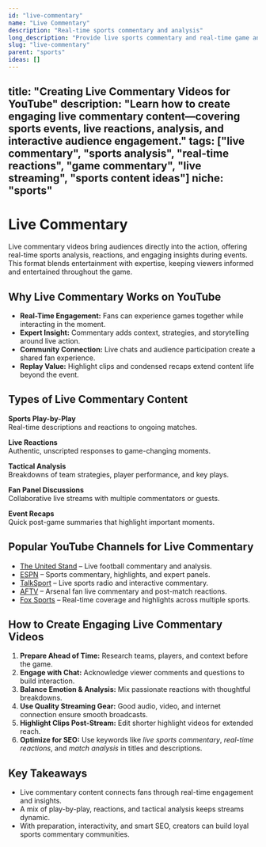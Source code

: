 ```yaml
---
id: "live-commentary"
name: "Live Commentary"
description: "Real-time sports commentary and analysis"
long_description: "Provide live sports commentary and real-time game analysis"
slug: "live-commentary"
parent: "sports"
ideas: []
---
```


title: "Creating Live Commentary Videos for YouTube"
description: "Learn how to create engaging live commentary content—covering sports events, live reactions, analysis, and interactive audience engagement."
tags: ["live commentary", "sports analysis", "real-time reactions", "game commentary", "live streaming", "sports content ideas"]
niche: "sports"
---

# Live Commentary

Live commentary videos bring audiences directly into the action, offering real-time sports analysis, reactions, and engaging insights during events. This format blends entertainment with expertise, keeping viewers informed and entertained throughout the game.

## Why Live Commentary Works on YouTube

- **Real-Time Engagement:** Fans can experience games together while interacting in the moment.  
- **Expert Insight:** Commentary adds context, strategies, and storytelling around live action.  
- **Community Connection:** Live chats and audience participation create a shared fan experience.  
- **Replay Value:** Highlight clips and condensed recaps extend content life beyond the event.  

## Types of Live Commentary Content

**Sports Play-by-Play**  
Real-time descriptions and reactions to ongoing matches.  

**Live Reactions**  
Authentic, unscripted responses to game-changing moments.  

**Tactical Analysis**  
Breakdowns of team strategies, player performance, and key plays.  

**Fan Panel Discussions**  
Collaborative live streams with multiple commentators or guests.  

**Event Recaps**  
Quick post-game summaries that highlight important moments.  

## Popular YouTube Channels for Live Commentary

- [The United Stand](https://www.youtube.com/@UnitedStandMUFC) – Live football commentary and analysis.  
- [ESPN](https://www.youtube.com/@espn) – Sports commentary, highlights, and expert panels.  
- [TalkSport](https://www.youtube.com/@talksport) – Live sports radio and interactive commentary.  
- [AFTV](https://www.youtube.com/@AFTVMedia) – Arsenal fan live commentary and post-match reactions.  
- [Fox Sports](https://www.youtube.com/@FoxSports) – Real-time coverage and highlights across multiple sports.  

## How to Create Engaging Live Commentary Videos

1. **Prepare Ahead of Time:** Research teams, players, and context before the game.  
2. **Engage with Chat:** Acknowledge viewer comments and questions to build interaction.  
3. **Balance Emotion & Analysis:** Mix passionate reactions with thoughtful breakdowns.  
4. **Use Quality Streaming Gear:** Good audio, video, and internet connection ensure smooth broadcasts.  
5. **Highlight Clips Post-Stream:** Edit shorter highlight videos for extended reach.  
6. **Optimize for SEO:** Use keywords like *live sports commentary*, *real-time reactions*, and *match analysis* in titles and descriptions.  

## Key Takeaways

- Live commentary content connects fans through real-time engagement and insights.  
- A mix of play-by-play, reactions, and tactical analysis keeps streams dynamic.  
- With preparation, interactivity, and smart SEO, creators can build loyal sports commentary communities.  